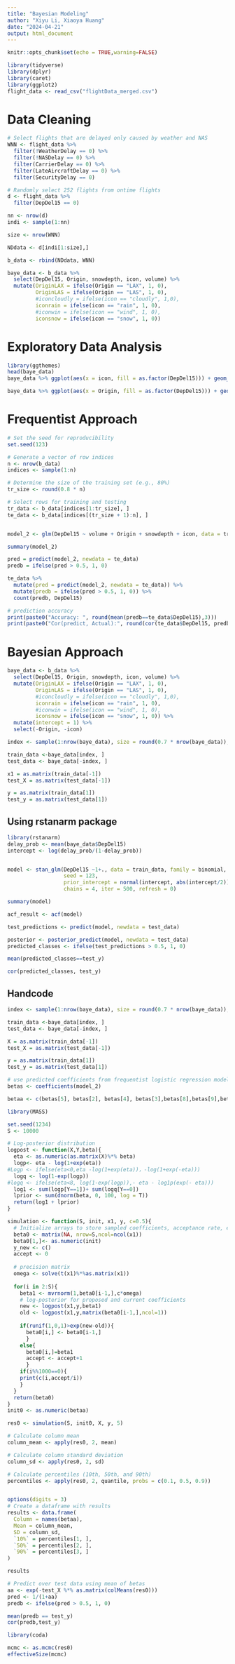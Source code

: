 ---
title: "Bayesian Modeling"
author: "Xiyu Li, Xiaoya Huang"
date: "2024-04-21"
output: html_document
---

```{r setup, include=FALSE}
knitr::opts_chunk$set(echo = TRUE,warning=FALSE)
```

```{r}
library(tidyverse)
library(dplyr)
library(caret)
library(ggplot2)
flight_data <- read_csv("flightData_merged.csv")
```

# Data Cleaning

```{r}
# Select flights that are delayed only caused by weather and NAS
WNN <- flight_data %>% 
  filter(!WeatherDelay == 0) %>% 
  filter(!NASDelay == 0) %>% 
  filter(CarrierDelay == 0) %>% 
  filter(LateAircraftDelay == 0) %>% 
  filter(SecurityDelay == 0)
```


```{r}
# Randomly select 252 flights from ontime flights
d <- flight_data %>% 
  filter(DepDel15 == 0)

nn <- nrow(d)
indi <- sample(1:nn)

size <- nrow(WNN)

NDdata <- d[indi[1:size],]

b_data <- rbind(NDdata, WNN)

baye_data <- b_data %>% 
  select(DepDel15, Origin, snowdepth, icon, volume) %>% 
  mutate(OriginLAX = ifelse(Origin == "LAX", 1, 0),
         OriginLAS = ifelse(Origin == "LAS", 1, 0), 
         #iconcloudly = ifelse(icon == "cloudly", 1,0),
         iconrain = ifelse(icon == "rain", 1, 0),
         #iconwin = ifelse(icon == "wind", 1, 0),
         iconsnow = ifelse(icon == "snow", 1, 0))
```


# Exploratory Data Analysis
```{r}
library(ggthemes)
head(baye_data)
baye_data %>% ggplot(aes(x = icon, fill = as.factor(DepDel15))) + geom_histogram(stat="count") + labs(x = "", y = "count of flights", title = "Flight Delay over different Weather Conditions", fill = "Delay") + theme_light()

baye_data %>% ggplot(aes(x = Origin, fill = as.factor(DepDel15))) + geom_histogram(stat="count") + labs(x = "", y = "count of flights", title = "Flight Delay over different Origin Airport", fill = "Delay") + theme_light()
```

# Frequentist Approach
```{r}
# Set the seed for reproducibility
set.seed(123)

# Generate a vector of row indices
n <- nrow(b_data)
indices <- sample(1:n)

# Determine the size of the training set (e.g., 80%)
tr_size <- round(0.8 * n)

# Select rows for training and testing
tr_data <- b_data[indices[1:tr_size], ]
te_data <- b_data[indices[(tr_size + 1):n], ]


model_2 <- glm(DepDel15 ~ volume + Origin + snowdepth + icon, data = tr_data, family = binomial(link = "logit"))

summary(model_2)

pred = predict(model_2, newdata = te_data)
predb = ifelse(pred > 0.5, 1, 0)

te_data %>% 
  mutate(pred = predict(model_2, newdata = te_data)) %>% 
  mutate(predb = ifelse(pred > 0.5, 1, 0)) %>% 
  count(predb, DepDel15)

# prediction accuracy
print(paste0("Accuracy: ", round(mean(predb==te_data$DepDel15),3)))
print(paste0("Cor(predict, Actual):", round(cor(te_data$DepDel15, predb),3)))
```

# Bayesian Approach

```{r}
baye_data <- b_data %>% 
  select(DepDel15, Origin, snowdepth, icon, volume) %>% 
  mutate(OriginLAX = ifelse(Origin == "LAX", 1, 0),
         OriginLAS = ifelse(Origin == "LAS", 1, 0), 
         #iconcloudly = ifelse(icon == "cloudly", 1,0),
         iconrain = ifelse(icon == "rain", 1, 0),
         #iconwin = ifelse(icon == "wind", 1, 0),
         iconsnow = ifelse(icon == "snow", 1, 0)) %>% 
  mutate(intercept = 1) %>% 
  select(-Origin, -icon)

index <- sample(1:nrow(baye_data), size = round(0.7 * nrow(baye_data)), replace = FALSE)

train_data <-baye_data[index, ]
test_data <- baye_data[-index, ]

x1 = as.matrix(train_data[-1])
test_X = as.matrix(test_data[-1])

y = as.matrix(train_data[1])
test_y = as.matrix(test_data[1])
```

## Using rstanarm package
```{r}
library(rstanarm)
delay_prob <- mean(baye_data$DepDel15)
intercept <- log(delay_prob/(1-delay_prob))


model <- stan_glm(DepDel15 ~1+., data = train_data, family = binomial,
                  seed = 123,
                  prior_intercept = normal(intercept, abs(intercept/2)), prior = normal(0, 2.5), 
                  chains = 4, iter = 500, refresh = 0)

summary(model)

```

```{r}
acf_result <- acf(model)
```


```{r}
test_predictions <- predict(model, newdata = test_data)

posterior <- posterior_predict(model, newdata = test_data)
predicted_classes <- ifelse(test_predictions > 0.5, 1, 0)

mean(predicted_classes==test_y)

cor(predicted_classes, test_y)

```

## Handcode

```{r}
index <- sample(1:nrow(baye_data), size = round(0.7 * nrow(baye_data)), replace = FALSE)

train_data <-baye_data[index, ]
test_data <- baye_data[-index, ]

X = as.matrix(train_data[-1])
test_X = as.matrix(test_data[-1])

y = as.matrix(train_data[1])
test_y = as.matrix(test_data[1])

# use predicted coefficients from frequentist logistic regression model as prior information
betas <- coefficients(model_2)

betaa <- c(betas[5], betas[2], betas[4], betas[3],betas[8],betas[9],betas[1])
```

```{r}
library(MASS)

set.seed(1234)
S <- 10000

# Log-posterior distribution
logpost <- function(X,Y,beta){
  eta <- as.numeric(as.matrix(X)%*% beta)
  logp<- eta - log(1+exp(eta))
#Logp <- ifelse(eta<0,eta -log(1+exp(eta))，-log(1+exp(-eta)))
  logq <- log(1-exp(logp))
#logq <- ifelse(eta<8, log(1-exp(logp)),- eta - log1p(exp(- eta)))
  log1 <- sum(logp[Y==1])+ sum(logq[Y==0])
  lprior <- sum(dnorm(beta, 0, 100, log = T))
  return(log1 + lprior)
}

simulation <- function(S, init, x1, y, c=0.5){
  # Initialize arrays to store sampled coefficients, acceptance rate, etc.
  beta0 <- matrix(NA, nrow=S,ncol=ncol(x1))
  beta0[1,]<- as.numeric(init)
  y_new <- c()
  accept <- 0
  
  # precision matrix
  omega <- solve(t(x1)%*%as.matrix(x1))
  
  for(i in 2:S){
    beta1 <- mvrnorm(1,beta0[i-1,],c*omega)
    # log-posterior for proposed and current coefficients
    new <- logpost(x1,y,beta1)
    old <- logpost(x1,y,matrix(beta0[i-1,],ncol=1))
    
    if(runif(1,0,1)>exp(new-old)){
      beta0[i,] <- beta0[i-1,]
      }
    else{
      beta0[i,]=beta1
      accept <- accept+1
      }
    if(i%%1000==0){
    print(c(i,accept/i))
    }
  }
  return(beta0)
}
init0 <- as.numeric(betaa)

res0 <- simulation(S, init0, X, y, 5)
```

```{r}
# Calculate column mean
column_mean <- apply(res0, 2, mean)

# Calculate column standard deviation
column_sd <- apply(res0, 2, sd)

# Calculate percentiles (10th, 50th, and 90th)
percentiles <- apply(res0, 2, quantile, probs = c(0.1, 0.5, 0.9))


options(digits = 3)
# Create a dataframe with results
results <- data.frame(
  Column = names(betaa),
  Mean = column_mean,
  SD = column_sd,
  `10%` = percentiles[1, ],
  `50%` = percentiles[2, ],
  `90%` = percentiles[3, ]
)

results

```

```{r}
# Predict over test data using mean of betas
aa <- exp(-test_X %*% as.matrix(colMeans(res0)))
pred <- 1/(1+aa)
predb <- ifelse(pred > 0.5, 1, 0)

mean(predb == test_y)
cor(predb,test_y)
```

```{r}
library(coda)

mcmc <- as.mcmc(res0)
effectiveSize(mcmc)
```

